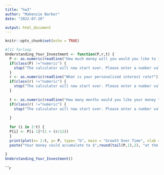 ```yaml
---
title: "hw3"
author: "Makenzie Barber"
date: "2022-07-20"

output: html_document
---
```


```r
knitr::opts_chunk$set(echo = TRUE)
```

```r
#[1] forloop 
Understanding_Your_Investment <- function(P,r,t) {
  P <- as.numeric(readline("How much money will you would you like to invest?"))
  if(class(P) !="numeric") {
    stop("The calculator will now start over. Please enter a number value for this prompt.")
  }
  r <- as.numeric(readline("What is your personalized interest rate?"))
  if(class(r) !="numeric") {
    stop("The calculator will now start over. Please enter a number value for this prompt.")
  }
    
  t <- as.numeric(readline("How many months would you like your money to grow?"))
  if(class(r) !="numeric") {
    stop("The calculator will now start over. Please enter a number value for this prompt.")
    
  }
  
  for (i in 2:t) {
  P[i] <- P[i-1]*(1 + (r/12))
  }
  print(plot(x= 1:t, y= P, type= "b", main = "Growth Over Time", xlab = "Time", ylab = "Interest Growth"))
  paste("Your money could accumulate to $",round(tail(P,1),2), "at the end of", t, "months.")
  
}
Understanding_Your_Investment()
```


```r
